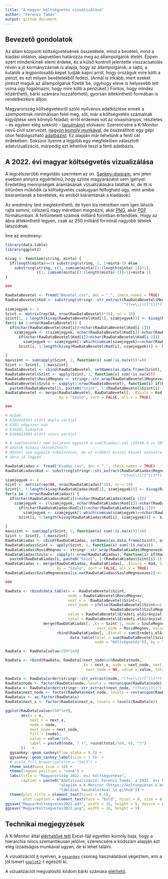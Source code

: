 ```yaml
---
title: "A magyar költségvetés vizualizálása"
author: "Ferenci Tamás"
output: github_document
---
```


## Bevezető gondolatok

Az állam központi költségvetésének összetétele, mind a bevételi, mind a kiadási oldalon, alapvetően határozza meg az állampolgárok életét. Éppen ezért mindenkinek elemi érdeke, és a külső kontroll jelentette visszacsatolás révén a jó kormányzásnak is alapja, hogy az állampolgárok, a sajtó, a kutatók a legpontosabb képet tudják kapni arról, hogy országuk mire költi a pénzt, és ezt milyen bevételekből fedezi. (Annál is inkább, mert ezeket jórészt maguk az állampolgárok fizetik be, úgyhogy eleve is helyesebb lett volna úgy fogalmazni, hogy mire költi a pénzüket.) Fontos, hogy mindez közérthető, bárki számára hozzáférhető, gyorsan áttekinthető formában is rendelkezésre álljon.

Magyarország költségvetésről szóló nyilvános adatközlése ennek a szempontnak minimálisan felel meg, sőt, már a költségvetés számainak kigyűjtése sem könnyű feladat; erről érdemes ezt az olvasmányos, részletes -- és egyben elég sokkoló -- [tanulmányt](https://drive.google.com/file/d/1jFdVf9R1cPLt4F3IDmvDG6uOHtzo3pWX/view) elolvasni. Szerencsére a K-Monitor nevű civil szervezet, [nagyon komoly munkával](https://k.blog.hu/2021/12/02/a_koltsegvetesi_torveny_egy_mese_most_elmeseljuk), de összeállított egy gépi úton feldolgozható [adatbázist](https://koltsegvetes.k-monitor.hu/). Ez alapján már tehetünk a fenti cél érdekében. Sokszor ilyenre a legjobb egy megfelelően választott adatvizualizáció, márpedig ezt lehetővé teszi a fenti adatbázis.

## A 2022. évi magyar költségvetés vizualizálása

A legcélszerűbb megoldás szerintem az ún. [Sankey-diagram](https://en.wikipedia.org/wiki/Sankey_diagram), ami jelen esetben annyira egyértelmű, hogy szinte magyarázatot sem igényel. Eredetileg mennyiségek áramlásának vizualizálására találták ki, de itt is kitűnően működik (a költségvetés csakugyan felfogható úgy, mint amibe beáramlanak a bevételek, és amiből kiáramlanak a kiadások).

Az eredmény lent megtekinthető, de ilyen kis méretben nem igen látszik rajta semmi; célszerű nagy méretben megnézni, akár [PNG](https://github.com/tamas-ferenci/KoltsegvetesVizualizalas/raw/main/MagyarKoltsegvetes2022.png), akár [PDF](https://github.com/tamas-ferenci/KoltsegvetesVizualizalas/raw/main/MagyarKoltsegvetes2022.pdf) formátumban. A feltüntetett számok milliárd forintban értendőek. Hogy az ábra áttekinthető legyen, csak az 250 milliárd forintnál nagyobb tételek látszódnak.

Íme az eredmény:

```r
library(data.table)
library(ggplot2)

kivag <- function(string, minta) {
  if(length(minta)==1) substring(string, 1, 1+minta-1) else
    substring(string, c(1, cumsum(minta)[1:(length(minta)-1)]+1),
              c(1, cumsum(minta)[1:(length(minta)-1)]+1)+minta-1)
}

###

RawDataBevetel <- fread("Bevetel.csv", dec = ",", check.names = TRUE)
RawDataBevetel$Kod <- substring(stringr::str_extract(RawDataBevetel$Megnevezés,
                                                     "(?<=\\()([^()]*?)(?=\\)[^()]*$)"), 2)
szamjegyek <- 1
Szint <- matrix(rep(NA, nrow(RawDataBevetel)*10), nc = 10)
Szint[1, 1:length(kivag(RawDataBevetel$Kod[1], szamjegyek))] <- kivag(RawDataBevetel$Kod[1], szamjegyek)
for(i in 2:nrow(RawDataBevetel)) {
  if(nchar(RawDataBevetel$Kod[i])>nchar(RawDataBevetel$Kod[i-1]))
    szamjegyek <- c(szamjegyek, nchar(RawDataBevetel$Kod[i])-nchar(RawDataBevetel$Kod[i-1])) else
      if(nchar(RawDataBevetel$Kod[i])<nchar(RawDataBevetel$Kod[i-1]))
        szamjegyek <- szamjegyek[1:which(cumsum(szamjegyek)==nchar(RawDataBevetel$Kod[i]))]
      Szint[i, 1:length(kivag(RawDataBevetel$Kod[i], szamjegyek))] <- kivag(RawDataBevetel$Kod[i],
                                                                            szamjegyek)
}
maxszint <- sum(apply(Szint, 2, function(x) sum(!is.na(x)))!=0)
Szint <- Szint[, 1:maxszint]
RawDataBevetel <- cbind(RawDataBevetel, setNames(as.data.frame(Szint), paste0("Szint", 1:maxszint)))
RawDataBevetel$Szint <- apply(Szint, 1, function(x) sum(!is.na(x)))
RawDataBevetel$RovidMegnev <- stringr::str_wrap(RawDataBevetel$Megnevezés, 40)
RawDataBevetel$Szulo <- sapply(1:nrow(RawDataBevetel), function(i) if(RawDataBevetel$Szint[i]==1) NA else
  paste0(RawDataBevetel[i, paste0("Szint", 1:(RawDataBevetel$Szint[i]-1)), with = FALSE], collapse = ""))
RawDataBevetel <- merge(RawDataBevetel, RawDataBevetel[, .(Szulo = Kod, SzuloMegnevezes = RovidMegnev)],
                        by = "Szulo", sort = FALSE, all.x = TRUE)

###

# Hibák:
# K302010503 előtt dupla zárójel
# K302 négyszer van
# K30201 hiányzik
# K304021004 előtt nincs zárójel

# A sum(bevetel) nem teljesen egyezik a sum(kiadas)-sal (28546.4 vs 28550), ez lehet, hogy az eredeti
# adatok hibája (kerekítés?)
# Máshol sem egyezik tökéletesen, de az előbbit muszáj kézzel azonosra állítani, hogy az
# ábra jó legyen

RawDataKiadas <- fread("Kiadas.csv", dec = ",", check.names = TRUE)
RawDataKiadas$Kod <- substring(stringr::str_extract(RawDataKiadas$Megnevezés,
                                                    "(?<=\\()([^()]*?)(?=\\)[^()]*$)"), 2)
szamjegyek <- 1
Szint <- matrix(rep(NA, nrow(RawDataKiadas)*10), nc = 10)
Szint[1, 1:length(kivag(RawDataKiadas$Kod[1], szamjegyek))] <- kivag(RawDataKiadas$Kod[1], szamjegyek)
for(i in 2:nrow(RawDataKiadas)) {
  if(nchar(RawDataKiadas$Kod[i])>nchar(RawDataKiadas$Kod[i-1]))
    szamjegyek <- c(szamjegyek, nchar(RawDataKiadas$Kod[i])-nchar(RawDataKiadas$Kod[i-1])) else
      if(nchar(RawDataKiadas$Kod[i])<nchar(RawDataKiadas$Kod[i-1]))
        szamjegyek <- szamjegyek[1:which(cumsum(szamjegyek)==nchar(RawDataKiadas$Kod[i]))]
      Szint[i, 1:length(kivag(RawDataKiadas$Kod[i], szamjegyek))] <- kivag(RawDataKiadas$Kod[i],
                                                                           szamjegyek)
}
maxszint <- sum(apply(Szint, 2, function(x) sum(!is.na(x)))!=0)
Szint <- Szint[, 1:maxszint]
RawDataKiadas <- cbind(RawDataKiadas, setNames(as.data.frame(Szint), paste0("Szint", 1:maxszint)))
RawDataKiadas$Szint <- apply(Szint, 1, function(x) sum(!is.na(x)))
RawDataKiadas$RovidMegnev <- stringr::str_wrap(RawDataKiadas$Megnevezés, 40)
RawDataKiadas$Szulo <- sapply(1:nrow(RawDataKiadas), function(i) if(RawDataKiadas$Szint[i]==1) NA else
  paste0(RawDataKiadas[i, paste0("Szint", 1:(RawDataKiadas$Szint[i]-1)), with = FALSE], collapse = ""))
RawDataKiadas <- merge(RawDataKiadas, RawDataKiadas[, .(Szulo = Kod, SzuloMegnevezes = RovidMegnev)],
                       by = "Szulo", sort = FALSE, all.x = TRUE)
RawDataKiadas$SzuloMegnevezes[is.na(RawDataKiadas$SzuloMegnevezes)] <- "Költségvetés"

###

RawData <- rbind(data.table(x = -RawDataBevetel$Szint,
                            node = RawDataBevetel$RovidMegnev,
                            next_x = -RawDataBevetel$Szint+1,
                            next_node = ifelse(RawDataBevetel$Szint==1, "Költségvetés",
                                               RawDataBevetel$SzuloMegnevezes),
                            value = RawDataBevetel$Eredeti.előirányzat,
                            total = RawDataBevetel$Eredeti.előirányzat),
                 merge(RawDataKiadas[, .(x = Szint-1, node = SzuloMegnevezes, next_x = Szint,
                                         next_node = RovidMegnev, value = Eredeti.előirányzat)],
                       rbind(RawDataKiadas[, .(total = sum(Eredeti.előirányzat)), .(node = RovidMegnev)],
                             data.table(total = sum(RawDataBevetel[Szint==1]$Eredeti.előirányzat),
                                        node = "Költségvetés")), by = "node"))

RawData <- RawData[value>250*1e9]

RawData <- rbind(RawData, RawData[!next_node%in%RawData$node,
                                  .(x = next_x, node = next_node, next_x = NA,
                                    next_node = NA, value = value, total = value)])

RawData <- RawData[order(stringr::str_extract(node, "(?<=\\()([^()]*?)(?=\\)[^()]*$)"))]
RawData$node <- factor(RawData$node, levels = rev(unique(RawData$node)))
RawData <- RawData[order(stringr::str_extract(next_node, "(?<=\\()([^()]*?)(?=\\)[^()]*$)"))]
RawData$next_node <- factor(RawData$next_node, levels = rev(unique(RawData$next_node)))
RawData$x <- as.factor(RawData$x)
RawData$next_x <- factor(RawData$next_x, levels = levels(RawData$x))

ggplot(RawData[value>250*1e9],
       aes(x = x,
           next_x = next_x,
           node = node,
           next_node = next_node,
           fill = (node),
           value = value/1e9,
           label = paste0(node, " (", round(total/1e9, 0), ")")
       ))   +
  ggsankey::geom_sankey(flow.alpha = 0.3) +
  ggsankey::geom_sankey_label(size = 1.5)  +
  # scale_fill_brewer(palette = "Set3") +
  theme_void(base_size = 18) +
  theme(legend.position = "none") +
  labs(title = "Magyarország 2022. évi költségvetése",
       caption = paste0("Adatvizualizáció: Ferenci Tamás, a 2022. évi költségvetésről szóló törvény ",
                        "alapján a K-Monitor (https://koltsegvetes.k-monitor.hu/) által összeállított ",
                        "táblázat használatával.\n github")) +
  theme(plot.title = element_text(hjust = 0.5),
        plot.caption = element_text(face = "bold", hjust = 0, size = 8))
ggsave("MagyarKoltsegvetes2022.pdf", width = 16, height = 9, device = cairo_pdf)
ggsave("MagyarKoltsegvetes2022.png", width = 16, height = 9)
```

## Technikai megjegyzések

A K-Monitor által [elérhetővé tett](https://koltsegvetes.k-monitor.hu/budget.xlsx) Excel-fájl egyetlen komoly baja, hogy a hierarchia nincs szemantikusan jelölve; szerencsére a kódszám alapján ezt elég izzadságos munkával ugyan, de ki lehet találni.

A vizualizációt [`R`](https://www.r-project.org/) nyelven, a [`ggsankey`](https://github.com/davidsjoberg/ggsankey) csomag használatával végeztem, ami a jól ismert [`ggplot2`](https://ggplot2.tidyverse.org/)-t egészíti ki.

A vizualizációt megvalósító kódom bárki számára [elérhető](https://github.com/tamas-ferenci/KoltsegvetesVizualizalas/blob/main/README.Rmd).